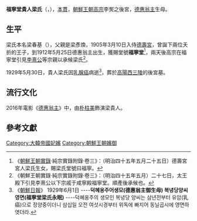 {{東亞女性歷史人物
|名稱 =福寧堂貴人梁氏
|身份 =大韓帝國貴人
|圖片名稱 = Yang Gwi-in of the Boknyeong Hall.jpg
|姓=[[梁姓|梁]]
|名=春基
|本貫={{link-ko|忠州梁氏|충주 양씨}}
|封號 =尚宮→貴人（賜堂號'''福寧堂'''）
|徽號=
|出生日期=1882年9月27日
|出生地點=
|婚年=1905年
|逝世日期=1929年5月30日
|逝世地點=
|墳墓=[[高陽西三陵|西三陵]]
|墓葬=
|祠廟=
|父親=梁彥煥（{{lang|ko|양언환}}）
|嫡母=
|母親=
|夫=[[朝鮮高宗|朝鮮高宗]]李㷩
|婚姻名份=
|夫之父=[[興宣大院君|興宣大院君]]
|夫之母=[[純穆大院妃|純穆大院妃]]
|子=兩子（夭折）
|女=[[德惠翁主|德惠翁主]]}}

'''福寧堂貴人梁氏'''（{{kor|k=복녕당 귀인 양씨}}，{{bd|1882年|9月27日|1929年|5月30日}}），[[祖籍|本貫]]{{link-ko|忠州梁氏|충주 양씨忠州}}，[[朝鮮王朝|朝鮮王朝]][[朝鮮高宗|高宗]]李㷩之後宮，[[德惠翁主|德惠翁主]]生母。

==生平==
梁氏本名梁春基（{{lang|ko|양춘기}}），父親是梁彥煥，1905年3月10日入侍[[德壽宮|德壽宮]]，曾誕下兩位夭折的王子，到1912年5月25日德惠翁主出生，獲賜堂號'''福寧堂'''<ref>《[[朝鮮王朝實錄|朝鮮王朝實錄]]·純宗實錄附錄·卷三》：（明治四十五年五月二十五日）德壽宮宮人梁氏生女，賜梁氏堂號曰福寧。</ref>，兩天後高宗在福寧堂引見[[李載冕|李熹公]]等宗親以承候梁氏<ref>《朝鮮王朝實錄·純宗實錄附錄·卷三》：（明治四十五年五月）二十七日，太王殿下引見李熹公以下宗戚于咸寧殿福寧堂。順產後承候也。</ref>。

1929年5月30日，貴人梁氏因[[乳腺癌|乳腺癌]]病逝<ref>《[[朝鮮日報|朝鮮日報]]》 1929年6月1日
----'''덕혜옹주어생모(德惠翁主御生母) 복녕당양씨 영면(福寧堂梁氏永眠)'''
----덕혜옹주의 생모인 복녕당 양씨는 삼년전부터 유암(乳癌)으로 정양중이더니 삼십일 오전 여섯시경부터 위독에 빠지어 동닐곱시에 영면하엿더라.</ref>，葬於[[高陽西三陵|高陽西三陵]]的後宮墓。

==流行文化==
2016年電影《[[德惠翁主_(電影)|德惠翁主]]》中，由[[朴柱美|朴柱美]]飾演梁貴人。

==參考文獻==
{{Reflist}}

[[Category:大韓帝國妃嬪|Category:大韓帝國妃嬪]]
[[Category:朝鮮王朝嬪御|Category:朝鮮王朝嬪御]]